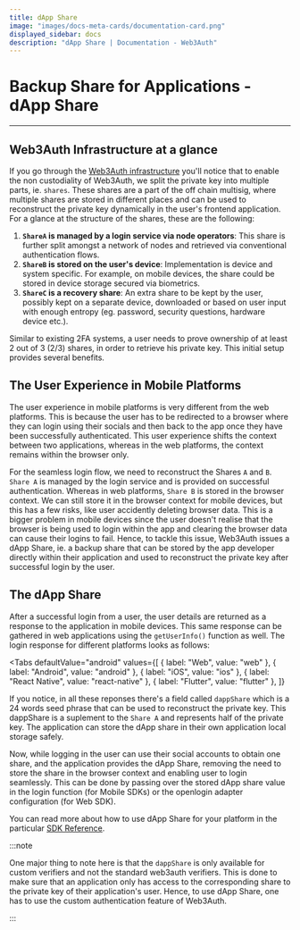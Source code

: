 ```yaml
---
title: dApp Share
image: "images/docs-meta-cards/documentation-card.png"
displayed_sidebar: docs
description: "dApp Share | Documentation - Web3Auth"
---
```



# Backup Share for Applications - dApp Share

---

## Web3Auth Infrastructure at a glance

If you go through the [Web3Auth infrastructure](/overview/key-management/) you'll notice that to enable the non custodiality of Web3Auth, we split the
private key into multiple parts, ie. `shares`. These shares are a part of the off chain multisig, where multiple shares are stored in different places
and can be used to reconstruct the private key dynamically in the user's frontend application. For a glance at the structure of the shares, these are
the following:

1. **`ShareA` is managed by a login service via node operators**: This share is further split amongst a network of nodes and retrieved via
   conventional authentication flows.
2. **`ShareB` is stored on the user's device**: Implementation is device and system specific. For example, on mobile devices, the share could be
   stored in device storage secured via biometrics.
3. **`ShareC` is a recovery share**: An extra share to be kept by the user, possibly kept on a separate device, downloaded or based on user input with
   enough entropy (eg. password, security questions, hardware device etc.).

Similar to existing 2FA systems, a user needs to prove ownership of at least 2 out of 3 (2/3) shares, in order to retrieve his private key. This
initial setup provides several benefits.

## The User Experience in Mobile Platforms

The user experience in mobile platforms is very different from the web platforms. This is because the user has to be redirected to a browser where
they can login using their socials and then back to the app once they have been successfully authenticated. This user experience shifts the context
between two applications, whereas in the web platforms, the context remains within the browser only.

For the seamless login flow, we need to reconstruct the Shares `A` and `B`. `Share A` is managed by the login service and is provided on successful
authentication. Whereas in web platforms, `Share B` is stored in the browser context. We can still store it in the browser context for mobile devices,
but this has a few risks, like user accidently deleting browser data. This is a bigger problem in mobile devices since the user doesn't realise that
the browser is being used to login within the app and clearing the browser data can cause their logins to fail. Hence, to tackle this issue, Web3Auth
issues a dApp Share, ie. a backup share that can be stored by the app developer directly within their application and used to reconstruct the private
key after successful login by the user.

## The dApp Share

After a successful login from a user, the user details are returned as a response to the application in mobile devices. This same response can be
gathered in web applications using the `getUserInfo()` function as well. The login response for different platforms looks as follows:

<Tabs
  defaultValue="android"
  values={[
    { label: "Web", value: "web" },
    { label: "Android", value: "android" },
    { label: "iOS", value: "ios" },
    { label: "React Native", value: "react-native" },
    { label: "Flutter", value: "flutter" },
  ]}
>

<TabItem value="web">

<WebResponse />

</TabItem>

<TabItem value="android" >

<AndroidResponse />

</TabItem>

<TabItem value="ios" >

<IosResponse />

</TabItem>

<TabItem value="react-native">

<RNResponse />

</TabItem>

<TabItem value="flutter">

<FlutterResponse />

</TabItem>

</Tabs>

If you notice, in all these reponses there's a field called `dappShare` which is a 24 words seed phrase that can be used to reconstruct the private
key. This dappShare is a suplement to the `Share A` and represents half of the private key. The application can store the dApp share in their own
application local storage safely.

Now, while logging in the user can use their social accounts to obtain one share, and the application provides the dApp Share, removing the need to
store the share in the browser context and enabling user to login seamlessly. This can be done by passing over the stored dApp share value in the
login function (for Mobile SDKs) or the openlogin adapter configuration (for Web SDK).

You can read more about how to use dApp Share for your platform in the particular [SDK Reference](/sdk).

:::note

One major thing to note here is that the `dappShare` is only available for custom verifiers and not the standard web3auth verifiers. This is done to
make sure that an application only has access to the corresponding share to the private key of their application's user. Hence, to use dApp Share, one
has to use the custom authentication feature of Web3Auth.

:::
